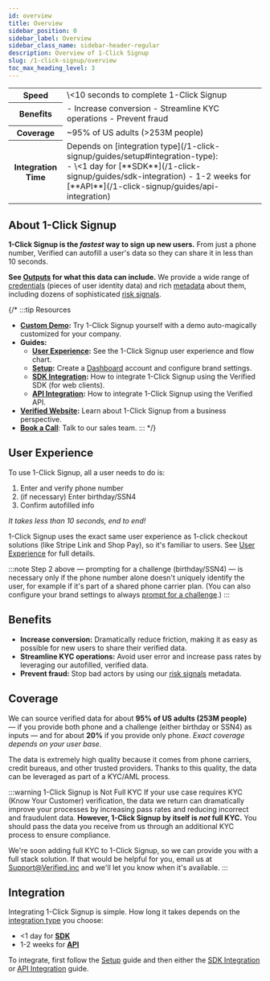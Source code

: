 ```yaml
---
id: overview
title: Overview
sidebar_position: 0
sidebar_label: Overview
sidebar_class_name: sidebar-header-regular
description: Overview of 1-Click Signup
slug: /1-click-signup/overview
toc_max_heading_level: 3
---
```




<table>
    <tr>
        <th>Speed</th>
        <td>\<10 seconds to complete 1-Click Signup</td>
    </tr>
    <tr>
        <th>Benefits</th>
        <td>
            - Increase conversion
            - Streamline KYC operations
            - Prevent fraud
        </td>
    </tr>
    <tr>
        <th>Coverage</th>
        <td>~95% of US adults (>253M people)</td>
    </tr>
    <tr>
        <th>Integration Time</th>
        <td>
            <div class="small-margin-bottom">Depends on [integration type](/1-click-signup/guides/setup#integration-type):</div>
            - \<1 day for [**SDK**](/1-click-signup/guides/sdk-integration)
            - 1-2 weeks for [**API**](/1-click-signup/guides/api-integration)
        </td>
    </tr>
</table>


## About 1-Click Signup

**1-Click Signup is the _fastest_ way to sign up new users.** From just a phone number, Verified can autofill a user's data so they can share it in less than 10 seconds.

**See [Outputs](/reference/data/outputs) for what this data can include.** We provide a wide range of [credentials](/reference/data/outputs#credentials) (pieces of user identity data) and rich [metadata](/reference/data/outputs#metadata) about them, including dozens of sophisticated [risk signals](/reference/data/outputs#metadata#risk-signals).

<PrivacyFirstAdmonition/>


{/* :::tip Resources
- **[Custom Demo](https://1-click.demo.verified.inc):** Try 1-Click Signup yourself with a demo auto-magically customized for your company.
- **Guides:**
    - **[User Experience](/1-click-signup/guides/setup):** See the 1-Click Signup user experience and flow chart.
    - **[Setup](/1-click-signup/guides/setup):** Create a [Dashboard](https://dashboard.verified.inc) account and configure brand settings.
    - **[SDK Integration](/1-click-signup/guides/sdk-integration):** How to integrate 1-Click Signup using the Verified SDK (for web clients).
    - **[API Integration](/1-click-signup/guides/api-integration):** How to integrate 1-Click Signup using the Verified API.
- **[Verified Website](https://verified.inc):** Learn about 1-Click Signup from a business perspective.
- **[Book a Call](https://calendly.com/verified-inc/intro-with-verified?text_color=000000&primary_color=0dbc3d)**: Talk to our sales team.
::: */}


## User Experience

To use 1-Click Signup, all a user needs to do is:
1. Enter and verify phone number
2. (if necessary) Enter birthday/SSN4
3. Confirm autofilled info

_It takes less than 10 seconds, end to end!_ 

1-Click Signup uses the exact same user experience as 1-click checkout solutions (like Stripe Link and Shop Pay), so it's familiar to users. See [User Experience](/1-click-signup/user-experience) for full details.

:::note
Step 2 above — prompting for a challenge (birthday/SSN4) — is necessary only if the phone number alone doesn't uniquely identify the user, for example if it's part of a shared phone carrier plan. (You can also configure your brand settings to always [prompt for a challenge](/1-click-signup/guides/setup#prompt-for-challenges).)
:::


## Benefits

- **Increase conversion:** Dramatically reduce friction, making it as easy as possible for new users to share their verified data.
- **Streamline KYC operations:** Avoid user error and increase pass rates by leveraging our autofilled, verified data.
- **Prevent fraud:** Stop bad actors by using our [risk signals](/reference/data/outputs#metadata#risk-signals) metadata.


## Coverage

We can source verified data for about **95% of US adults (253M people)** — if you provide both phone and a challenge (either birthday or SSN4) as inputs — and for about **20%** if you provide only phone. _Exact coverage depends on your user base._

<CoverageUsOnlyAdmonition/>

The data is extremely high quality because it comes from phone carriers, credit bureaus, and other trusted providers. Thanks to this quality, the data can be leveraged as part of a KYC/AML process.

:::warning 1-Click Signup is Not Full KYC
If your use case requires KYC (Know Your Customer) verification, the data we return can dramatically improve your processes by increasing pass rates and reducing incorrect and fraudulent data. **However, 1-Click Signup by itself is _not_ full KYC.** You should pass the data you receive from us through an additional KYC process to ensure compliance. 

We're soon adding full KYC to 1-Click Signup, so we can provide you with a full stack solution. If that would be helpful for you, email us at Support@Verified.inc and we'll let you know when it's available.
:::


## Integration

Integrating 1-Click Signup is simple. How long it takes depends on the [integration type](/1-click-signup/guides/setup#integration-type) you choose:
- \<1 day for [**SDK**](/1-click-signup/guides/sdk-integration)
- 1-2 weeks for [**API**](/1-click-signup/guides/api-integration)

To integrate, first follow the [Setup](/1-click-signup/guides/setup) guide and then either the [SDK Integration](/1-click-signup/guides/sdk-integration) or [API Integration](/1-click-signup/guides/api-integration) guide.

<IntegrationTypeRecommendationAdmonition/>